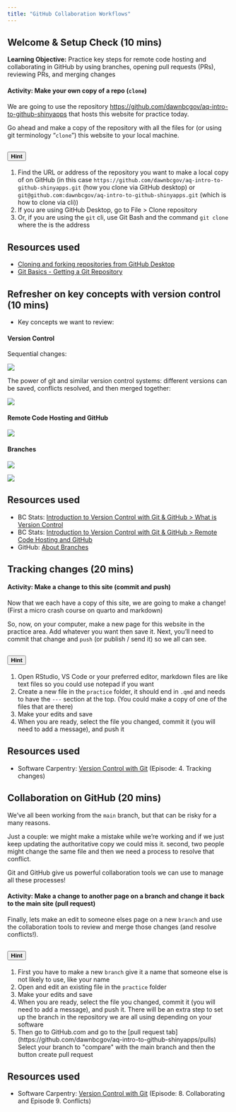 ```yaml
---
title: "GitHub Collaboration Workflows"
---
```


## Welcome & Setup Check (10 mins)

**Learning Objective:**  Practice key steps for remote code hosting and collaborating in GitHub by using branches, opening pull requests (PRs), reviewing PRs, and merging changes   

:::{.mark}
#### **Activity**: Make your own copy of a repo (`clone`) 
:::

We are going to use the repository <https://github.com/dawnbcgov/aq-intro-to-github-shinyapps> that hosts this website for practice today.

Go ahead and make a copy of the repository with all the files for (or using git terminology "`clone`") this website to your local machine.

```{=html}
<div class="accordion">
  <div class="accordion-item">
    <h2 class="accordion-header" id="headingOne">
      <button class="accordion-button collapsed" type="button" data-bs-toggle="collapse" data-bs-target="#collapseOne" aria-expanded="false" aria-controls="collapseOne">
        <strong>Hint</strong>
      </button>
    </h2>
    <div id="collapseOne" class="accordion-collapse collapse" aria-labelledby="headingOne" data-bs-parent="#accordionExample" style="">
      <div class="accordion-body">
        <ol>
          <li>Find the URL or address of the repository you want to make a local copy of on GitHub (in this case <code>https://github.com/dawnbcgov/aq-intro-to-github-shinyapps.git</code> (how you clone via GitHub desktop) or <code>git@github.com:dawnbcgov/aq-intro-to-github-shinyapps.git</code> (which is how to clone via cli)) </li>
          <li>If you are using GitHub Desktop, go to File > Clone repository </li>
          <li>Or, if you are using the <code>git</code> cli, use Git Bash and the command <code>git clone <url></code> where the <code><url></code> is the address</li>
        </ol>
      </div>
    </div>
  </div>
</div>
```

:::{.callout-note}
## Resources used

- [Cloning and forking repositories from GitHub Desktop](https://docs.github.com/en/desktop/adding-and-cloning-repositories/cloning-and-forking-repositories-from-github-desktop)
- [Git Basics - Getting a Git Repository](https://git-scm.com/book/en/v2/Git-Basics-Getting-a-Git-Repository)
:::

## Refresher on key concepts with version control  (10 mins)

- Key concepts we want to review:

#### Version Control 

Sequential changes:

![](https://bcgov.github.io/ds-intro-to-git/materials/images/what-is-vc-1.png)

The power of git and similar version control systems: different versions can be saved, conflicts resolved, and then merged together:

![](https://bcgov.github.io/ds-intro-to-git/materials/images/what-is-vc-2.png)

#### Remote Code Hosting and GitHub

![](https://bcgov.github.io/ds-intro-to-git/materials/images/git-gh-collab2.png)

#### Branches

![](https://docs.github.com/assets/cb-2058/mw-1440/images/help/branches/pr-retargeting-diagram1.webp)

![](https://miro.medium.com/v2/resize:fit:640/format:webp/1*e6EkEBIDZcOmlwPqCnsJKg.jpeg)

:::{.callout-note}
## Resources used

- BC Stats: [Introduction to Version Control with Git & GitHub > What is Version Control](https://bcgov.github.io/ds-intro-to-git/materials/01-what-is-vc.html)
- BC Stats: [Introduction to Version Control with Git & GitHub > Remote Code Hosting and GitHub](https://bcgov.github.io/ds-intro-to-git/materials/03-remote-hosting.html)
- GitHub: [About Branches](https://docs.github.com/en/pull-requests/collaborating-with-pull-requests/proposing-changes-to-your-work-with-pull-requests/about-branches)
:::


## Tracking changes (20 mins)

:::{.mark}
#### **Activity**: Make a change to this site (commit and push)
:::

Now that we each have a copy of this site, we are going to make a change! (First a micro crash course on quarto and markdown)

So, now, on your computer, make a new page for this website in the practice area. Add whatever you want then save it. 
Next, you'll need to commit that change and `push` (or publish / send it) so we all can see.

```{=html}
<div class="accordion">
  <div class="accordion-item">
    <h2 class="accordion-header" id="headingTwo">
      <button class="accordion-button collapsed" type="button" data-bs-toggle="collapse" data-bs-target="#collapseTwo" aria-expanded="false" aria-controls="collapseTwo">
        <strong>Hint</strong>
      </button>
    </h2>
    <div id="collapseTwo" class="accordion-collapse collapse" aria-labelledby="headingTwo" data-bs-parent="#accordionExample" style="">
      <div class="accordion-body">
        <ol>
          <li>Open RStudio, VS Code or your preferred editor, markdown files are like text files so you could use notepad if you want</li>
          <li>Create a new file in the <code>practice</code> folder, it should end in <code>.qmd</code> and needs to have the <code>---</code> section at the top. (You could make a copy of one of the files that are there)</li>
          <li>Make your edits and save</li>
          <li>When you are ready, select the file you changed, commit it (you will need to add a message), and push it</li>          
        </ol>
      </div>
    </div>
  </div>
</div>
```


:::{.callout-note}
## Resources used

- Software Carpentry: [Version Control with Git](https://swcarpentry.github.io/git-novice/) (Episode: 4. Tracking changes)
:::


## Collaboration on GitHub (20 mins)

We've all been working from the `main` branch, but that can be risky for a many reasons.

Just a couple: we might make a mistake while we're working and if we just keep updating the authoritative copy we could miss it. second, two people might change the same file and then we need a process to resolve that conflict.

Git and GitHub give us powerful collaboration tools we can use to manage all these processes! 

:::{.mark}
#### **Activity**: Make a change to another page on a branch and change it back to the main site (pull request)
:::

Finally, lets make an edit to someone elses page on a new `branch` and use the collaboration tools to review and merge those changes (and resolve conflicts!).

```{=html}
<div class="accordion">
  <div class="accordion-item">
    <h2 class="accordion-header" id="headingThree">
      <button class="accordion-button collapsed" type="button" data-bs-toggle="collapse" data-bs-target="#collapseThree" aria-expanded="false" aria-controls="collapseThree">
        <strong>Hint</strong>
      </button>
    </h2>
    <div id="collapseThree" class="accordion-collapse collapse" aria-labelledby="headingThree" data-bs-parent="#accordionExample" style="">
      <div class="accordion-body">
        <ol>
          <li>First you have to make a new <code>branch</code> give it a name that someone else is not likely to use, like your name</li>
          <li>Open and edit an existing file in the <code>practice</code> folder</li>
          <li>Make your edits and save</li>
          <li>When you are ready, select the file you changed, commit it (you will need to add a message), and push it. There will be an extra step to set up the branch in the repository we are all using depending on your software</li>          
          <li>Then go to GitHub.com and go to the [pull request tab](https://github.com/dawnbcgov/aq-intro-to-github-shinyapps/pulls)</li> Select your branch to "compare" with the main branch and then the button create pull request        
      </ol>
      </div>
    </div>
  </div>
</div>
```

:::{.callout-note}
## Resources used

- Software Carpentry: [Version Control with Git](https://swcarpentry.github.io/git-novice/08-collab.html) (Episode: 8. Collaborating and Episode 9. Conflicts)
:::